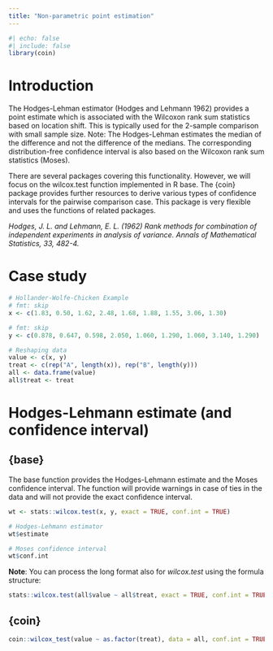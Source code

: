 ```yaml
---
title: "Non-parametric point estimation"
---
```


```r
#| echo: false
#| include: false
library(coin)
```

# Introduction

The Hodges-Lehman estimator (Hodges and Lehmann 1962) provides a point estimate which is associated with the Wilcoxon rank sum statistics based on location shift. This is typically used for the 2-sample comparison with small sample size. Note: The Hodges-Lehman estimates the median of the difference and not the difference of the medians. The corresponding distribution-free confidence interval is also based on the Wilcoxon rank sum statistics (Moses).

There are several packages covering this functionality. However, we will focus on the wilcox.test function implemented in R base. The {coin} package provides further resources to derive various types of confidence intervals for the pairwise comparison case. This package is very flexible and uses the functions of related packages.

*Hodges, J. L. and Lehmann, E. L. (1962) Rank methods for combination of independent experiments in analysis of variance. Annals of Mathematical Statistics, 33, 482-4.*

# Case study

```r
# Hollander-Wolfe-Chicken Example
# fmt: skip
x <- c(1.83, 0.50, 1.62, 2.48, 1.68, 1.88, 1.55, 3.06, 1.30)

# fmt: skip
y <- c(0.878, 0.647, 0.598, 2.050, 1.060, 1.290, 1.060, 3.140, 1.290)

# Reshaping data
value <- c(x, y)
treat <- c(rep("A", length(x)), rep("B", length(y)))
all <- data.frame(value)
all$treat <- treat
```

# Hodges-Lehmann estimate (and confidence interval)

## {base}

The base function provides the Hodges-Lehmann estimate and the Moses confidence interval. The function will provide warnings in case of ties in the data and will not provide the exact confidence interval.

```r
wt <- stats::wilcox.test(x, y, exact = TRUE, conf.int = TRUE)

# Hodges-Lehmann estimator
wt$estimate

# Moses confidence interval
wt$conf.int
```

**Note**: You can process the long format also for *wilcox.test* using the formula structure:

```r
stats::wilcox.test(all$value ~ all$treat, exact = TRUE, conf.int = TRUE)
```

## {coin}

```r
coin::wilcox_test(value ~ as.factor(treat), data = all, conf.int = TRUE)
```
